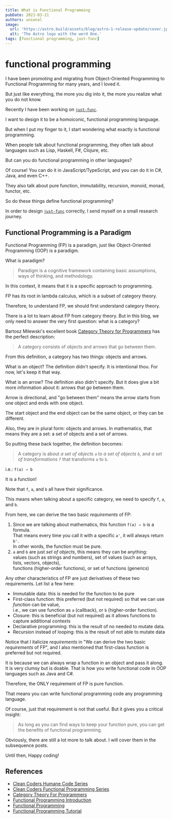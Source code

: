 ```yaml
---
title: What is Functional Programming
pubDate: 2021-03-21
authors: unional
image:
  url: 'https://astro.build/assets/blog/astro-1-release-update/cover.jpeg'
  alt: 'The Astro logo with the word One.'
tags: [functional programming, just-func]
---
```


# functional programming

I have been promoting and migrating from Object-Oriented Programming to Functional Programming for many years, and I loved it.

But just like everything,
the more you dig into it, the more you realize what you do not know.

Recently I have been working on [`just-func`](https://github.com/justland/just-func).

I want to design it to be a homoiconic, functional programming language.

But when I put my finger to it,
I start wondering what exactly is functional programming.

When people talk about functional programming,
they often talk about languages such as Lisp, Haskell, F#, Clojure, etc.

But can you do functional programming in other languages?

Of course! You can do it in JavaScript/TypeScript,
and you can do it in C#, Java, and even C++.

They also talk about pure function, immutability, recursion, monoid, monad, functor, etc.

So do these things define functional programming?

In order to design [`just-func`](https://github.com/justland/just-func) correctly,
I send myself on a small research journey.

## Functional Programming is a Paradigm

Functional Programming (FP) is a paradigm,
just like Object-Oriented Programming (OOP) is a paradigm.

What is paradigm?

> Paradigm is a cognitive framework containing basic assumptions, ways of thinking, and methodology.

In this context, it means that it is a specific approach to programming.

FP has its root in lambda calculus, which is a subset of category theory.

Therefore, to understand FP, we should first understand category theory.

There is a lot to learn about FP from category theory.
But in this blog, we only need to answer the very first question: what is a category?

Bartosz Milewski's excellent book [Category Theory for Programmers][category-theory-for-programmers] has the perfect description:

> A category consists of objects and arrows that go between them.

From this definition, a category has two things: objects and arrows.

What is an object? The definition didn't specify. It is intentional thou.
For now, let's keep it that way.

What is an arrow? The definition also didn't specify.
But it does give a bit more information about it: arrows that go between them.

Arrow is directional, and "go between them" means the arrow starts from one object and ends with one object.

The start object and the end object can be the same object, or they can be different.

Also, they are in plural form: objects and arrows.
In mathematics, that means they are a set: a set of objects and a set of arrows.

So putting these back together, the definition becomes:

> A category is about _a set of objects `a`_ to _a set of objects `b`_,
> and _a set of transformations `f`_ that transforms `a` to `b`.

i.e.: `f(a) ⇾ b`

It is a function!

Note that `f`, `a`, and `b` all have their significance.

This means when talking about a specific category,
we need to specify `f`, `a`, and `b`.

From here, we can derive the two basic _requirements_ of FP:

1. Since we are talking about mathematics, this function `f(a) ⇾ b` is a formula.\
   That means every time you call it with a specific `a'`, it will always return `b'`.\
   In other words, the function must be pure.
2. `a` and `b` are just _set of objects_, this means they can be anything:\
   values (such as strings and numbers), set of values (such as arrays, lists, vectors, objects), \
   functions (higher-order functions), or set of functions (generics)

Any other characteristics of FP are just derivatives of these two requirements.
Let list a few here:

- Immutable data: this is needed for the function to be pure
- First-class function: this preferred (but not required) so that we can use _function_ can be value, \
  i.e., we can use function as `a` (callback), or `b` (higher-order function).
- Closure: this is beneficial (but not required) as it allows functions to capture additional contexts
- Declarative programming: this is the result of no needed to mutate data.
- Recursion instead of looping: this is the result of not able to mutate data

Notice that I italicize _requirements_ in "We can derive the two basic _requirements_ of FP",
and I also mentioned that first-class function is preferred but not required.

It is because we can always wrap a function in an object and pass it along.
It is very clumsy but is doable.
That is how you write functional code in OOP languages such as Java and C#.

Therefore, the ONLY requirement of FP is pure function.

That means you can write functional programming code any programming language.

Of course, just that requirement is not that useful.
But it gives you a critical insight:

> As long as you can find ways to keep your function pure,
> you can get the benefits of functional programming.

Obviously, there are still a lot more to talk about.
I will cover them in the subsequence posts.

Until then, Happy coding!

## References

- [Clean Coders Humane Code Series](https://cleancoders.com/series/humane-code-real)
- [Clean Coders Functional Programming Series](https://cleancoders.com/series/clean-code/functional-programming)
- [Category Theory For Programmers][category-theory-for-programmers]
- [Functional Programming Introduction](https://www.tutorialspoint.com/functional_programming/functional_programming_introduction.htm)
- [Functional Programming](https://en.wikipedia.org/wiki/Functional_programming)
- [Functional Programming Tutorial](https://www.guru99.com/functional-programming-tutorial.html)

[category-theory-for-programmers]: https://bartoszmilewski.com/2014/10/28/category-theory-for-programmers-the-preface/
